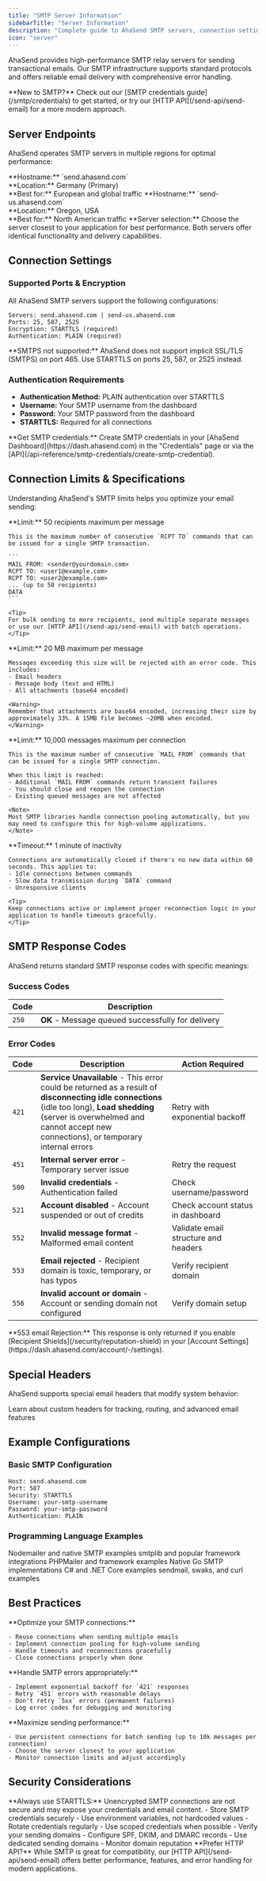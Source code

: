 ```yaml
---
title: "SMTP Server Information"
sidebarTitle: "Server Information"
description: "Complete guide to AhaSend SMTP servers, connection settings, limits, and response codes"
icon: "server"
---
```


AhaSend provides high-performance SMTP relay servers for sending transactional emails. Our SMTP infrastructure supports standard protocols and offers reliable email delivery with comprehensive error handling.

<Info>
**New to SMTP?** Check out our [SMTP credentials guide](/smtp/credentials) to get started, or try our [HTTP API](/send-api/send-email) for a more modern approach.
</Info>

## Server Endpoints

AhaSend operates SMTP servers in multiple regions for optimal performance:

<CardGroup cols={2}>
  <Card title="European Server" icon="earth-europe">
    **Hostname:** `send.ahasend.com`<br />
    **Location:** Germany (Primary)<br />
    **Best for:** European and global traffic
  </Card>
  <Card title="US Server" icon="earth-americas">
    **Hostname:** `send-us.ahasend.com`<br />
    **Location:** Oregon, USA<br />
    **Best for:** North American traffic
  </Card>
</CardGroup>

<Tip>
**Server selection:** Choose the server closest to your application for best performance. Both servers offer identical functionality and delivery capabilities.
</Tip>

## Connection Settings

### Supported Ports & Encryption

All AhaSend SMTP servers support the following configurations:

```
Servers: send.ahasend.com | send-us.ahasend.com
Ports: 25, 587, 2525
Encryption: STARTTLS (required)
Authentication: PLAIN (required)
```

<Warning>
**SMTPS not supported:** AhaSend does not support implicit SSL/TLS (SMTPS) on port 465. Use STARTTLS on ports 25, 587, or 2525 instead.
</Warning>

### Authentication Requirements

- **Authentication Method:** PLAIN authentication over STARTTLS
- **Username:** Your SMTP username from the dashboard
- **Password:** Your SMTP password from the dashboard
- **STARTTLS:** Required for all connections

<Note>
**Get SMTP credentials:** Create SMTP credentials in your [AhaSend Dashboard](https://dash.ahasend.com) in the "Credentials" page or via the [API](/api-reference/smtp-credentials/create-smtp-credential).
</Note>

## Connection Limits & Specifications

Understanding AhaSend's SMTP limits helps you optimize your email sending:

<AccordionGroup>
  <Accordion title="Recipients Per Message" icon="users">
    **Limit:** 50 recipients maximum per message

    This is the maximum number of consecutive `RCPT TO` commands that can be issued for a single SMTP transaction.

    ```
    MAIL FROM: <sender@yourdomain.com>
    RCPT TO: <user1@example.com>
    RCPT TO: <user2@example.com>
    ... (up to 50 recipients)
    DATA
    ```

    <Tip>
    For bulk sending to more recipients, send multiple separate messages or use our [HTTP API](/send-api/send-email) with batch operations.
    </Tip>
  </Accordion>

  <Accordion title="Message Size Limit" icon="file-zipper">
    **Limit:** 20 MB maximum per message

    Messages exceeding this size will be rejected with an error code. This includes:
    - Email headers
    - Message body (text and HTML)
    - All attachments (base64 encoded)

    <Warning>
    Remember that attachments are base64 encoded, increasing their size by approximately 33%. A 15MB file becomes ~20MB when encoded.
    </Warning>
  </Accordion>

  <Accordion title="Messages Per Connection" icon="envelopes-bulk">
    **Limit:** 10,000 messages maximum per connection

    This is the maximum number of consecutive `MAIL FROM` commands that can be issued for a single SMTP connection.

    When this limit is reached:
    - Additional `MAIL FROM` commands return transient failures
    - You should close and reopen the connection
    - Existing queued messages are not affected

    <Note>
    Most SMTP libraries handle connection pooling automatically, but you may need to configure this for high-volume applications.
    </Note>
  </Accordion>

  <Accordion title="Connection Timeout" icon="clock">
    **Timeout:** 1 minute of inactivity

    Connections are automatically closed if there's no new data within 60 seconds. This applies to:
    - Idle connections between commands
    - Slow data transmission during `DATA` command
    - Unresponsive clients

    <Tip>
    Keep connections active or implement proper reconnection logic in your application to handle timeouts gracefully.
    </Tip>
  </Accordion>
</AccordionGroup>

## SMTP Response Codes

AhaSend returns standard SMTP response codes with specific meanings:

### Success Codes

| Code | Description |
|------|-------------|
| `250` | **OK** - Message queued successfully for delivery |

### Error Codes

| Code | Description | Action Required |
|------|-------------|-----------------|
| `421` | **Service Unavailable** - This error could be returned as a result of **disconnecting idle connections** (idle too long), **Load shedding** (server is overwhelmed and cannot accept new connections), or temporary internal errors | Retry with exponential backoff |
| `451` | **Internal server error** - Temporary server issue | Retry the request |
| `500` | **Invalid credentials** - Authentication failed | Check username/password |
| `521` | **Account disabled** - Account suspended or out of credits | Check account status in dashboard |
| `552` | **Invalid message format** - Malformed email content | Validate email structure and headers |
| `553` | **Email rejected** - Recipient domain is toxic, temporary, or has typos | Verify recipient domain |
| `556` | **Invalid account or domain** - Account or sending domain not configured | Verify domain setup |

<Warning>
**553 email Rejection:** This response is only returned if you enable [Recipient Shields](/security/reputation-shield) in your [Account Settings](https://dash.ahasend.com/account/-/settings).
</Warning>

## Special Headers

AhaSend supports special email headers that modify system behavior:

<Card title="Custom Headers" icon="tags" href="/smtp/special-headers">
  Learn about custom headers for tracking, routing, and advanced email features
</Card>

## Example Configurations

### Basic SMTP Configuration

```
Host: send.ahasend.com
Port: 587
Security: STARTTLS
Username: your-smtp-username
Password: your-smtp-password
Authentication: PLAIN
```

### Programming Language Examples

<CardGroup cols={3}>
  <Card title="Node.js" icon="node-js" href="/smtp/nodejs">
    Nodemailer and native SMTP examples
  </Card>
  <Card title="Python" icon="python" href="/smtp/python">
    smtplib and popular framework integrations
  </Card>
  <Card title="PHP" icon="php" href="/smtp/php">
    PHPMailer and framework examples
  </Card>
  <Card title="Go" icon="golang" href="/smtp/golang">
    Native Go SMTP implementations
  </Card>
  <Card title=".NET" icon="microsoft" href="/smtp/dotnet">
    C# and .NET Core examples
  </Card>
  <Card title="Command Line" icon="terminal" href="/smtp/cli">
    sendmail, swaks, and curl examples
  </Card>
</CardGroup>

## Best Practices

<AccordionGroup>
  <Accordion title="Connection Management">
    **Optimize your SMTP connections:**

    - Reuse connections when sending multiple emails
    - Implement connection pooling for high-volume sending
    - Handle timeouts and reconnections gracefully
    - Close connections properly when done
  </Accordion>

  <Accordion title="Error Handling">
    **Handle SMTP errors appropriately:**

    - Implement exponential backoff for `421` responses
    - Retry `451` errors with reasonable delays
    - Don't retry `5xx` errors (permanent failures)
    - Log error codes for debugging and monitoring
  </Accordion>

  <Accordion title="Performance Optimization">
    **Maximize sending performance:**

    - Use persistent connections for batch sending (up to 10k messages per connection)
    - Choose the server closest to your application
    - Monitor connection limits and adjust accordingly
  </Accordion>
</AccordionGroup>

## Security Considerations

<Warning>
**Always use STARTTLS:** Unencrypted SMTP connections are not secure and may expose your credentials and email content.
</Warning>

<CardGroup cols={2}>
  <Card title="Credential Security" icon="shield-check">
    - Store SMTP credentials securely
    - Use environment variables, not hardcoded values
    - Rotate credentials regularly
    - Use scoped credentials when possible
  </Card>
  <Card title="Domain Authentication" icon="certificate">
    - Verify your sending domains
    - Configure SPF, DKIM, and DMARC records
    - Use dedicated sending domains
    - Monitor domain reputation
  </Card>
</CardGroup>

<Info>
**Prefer HTTP API?** While SMTP is great for compatibility, our [HTTP API](/send-api/send-email) offers better performance, features, and error handling for modern applications.
</Info>